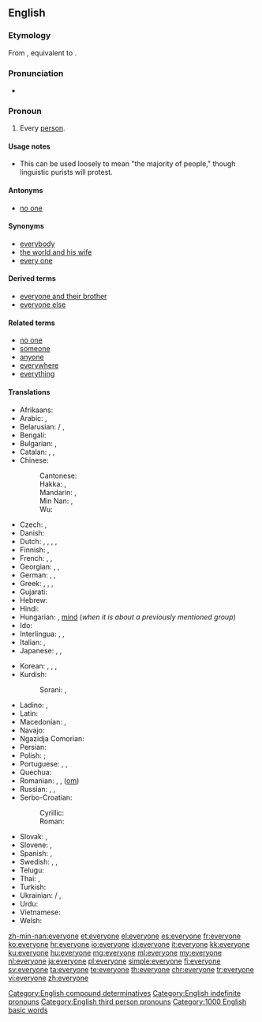 ==English==

===Etymology===
From {{etyl|enm|en}} {{term|everichon|lang=enm}}, equivalent to {{compound|every|one|lang=en}}.

===Pronunciation===
* {{audio|en-us-everyone.ogg|Audio (US)|lang=en}}

===Pronoun===
{{en-pron}}

# Every [[person]].

====Usage notes====
* This can be used loosely to mean "the majority of people," though linguistic purists will protest.

====Antonyms====
* [[no one]]

====Synonyms====
* [[everybody]]
* [[the world and his wife]]
* [[every one]]

====Derived terms====
* [[everyone and their brother]]
* [[everyone else]]

====Related terms====
* [[no one]]
* [[someone]]
* [[anyone]]
* [[everywhere]]
* [[everything]]

====Translations====
{{trans-top|every person}}
* Afrikaans: {{t|af|almal}}
* Arabic: {{t|ar|جميع|alt=الْجَمِيع}}, {{t|ar|[[كُلّ]] [[شَخْص]]}}
* Belarusian: {{t|be|усе́|p|sc=Cyrl}} / {{t|be|ўсе|p|sc=Cyrl}}, {{t|be|ко́жны|sc=Cyrl}}
* Bengali: {{t|bn|সবাই|tr=shôbai|sc=Beng}}
* Bulgarian: {{t|bg|вси́чки|p|sc=Cyrl}}, {{t|bg|все́ки|sc=Cyrl}}
* Catalan: {{t+|ca|tothom}}, {{t|ca|cada u}}, {{t|ca|cadascú}}
* Chinese:
*: Cantonese: {{t|yue|大家|tr=daai6 gaa1|sc=Hani}}
*: Hakka: {{t|hak|逐家|tr=tak-kâ|sc=Hani}}, {{t|hak|大家|tr=thai-kâ|sc=Hani}}
*: Mandarin: {{t+|cmn|大家|tr=dàjiā|sc=Hani}}, {{t+|cmn|人人|tr=rénrén|sc=Hani}}
*: Min Nan: {{t+|nan|逐家|tr=ta̍k-ke|sc=Hani}}, {{t|nan|大家|tr=tāi-ke, ta-ke, tōa-ke|sc=Hani}}
*: Wu: {{t|wuu|大家|tr=da ka|sc=Hani}}
* Czech: {{t+|cs|všichni|m}}, {{t+|cs|každý|m}}
* Danish: {{t+|da|alle}}
* Dutch: {{t+|nl|iedereen}}, {{t|nl|elkeen}}, {{t+|nl|allen}}, {{t+|nl|allemaal}}, {{t+|nl|iegelijk}}
* Finnish: {{t+|fi|jokainen}}, {{t+|fi|kaikki}}
* French: {{t+|fr|chacun}}, {{t+|fr|tout le monde}}, {{t+|fr|tous}}
* Georgian: {{t|ka|ყველა|sc=Geor}}, {{t|ka|ყოველი|sc=Geor}}, {{t|ka|თითოეული|sc=Geor}}
* German: {{t+|de|alle}}, {{t+|de|jedermann}}, {{t+|de|jeder}}
* Greek: {{t|el|κάθε ένας}}, {{t+|el|όλοι|p}}, {{t|el|άπαντες|p}}, {{t|el|οι πάντες|p}}
* Gujarati: {{t|gu|બધા|tr=Badhā|sc=Gujr}}
* Hebrew: {{t|he|כולם|alt=כולם \ כֻּלָּם|tr=kulám|sc=Hebr}}
* Hindi: {{t|hi|[[सब]] [[लोग]]|tr=sab log|sc=Deva}}
* Hungarian: {{t+|hu|mindenki}}, [[mind#Hungarian|mind]] (''when it is about a previously mentioned group'')
* Ido: {{t+|io|omnu}}
* Interlingua: {{t|ia|totos|p}}, {{t|ia|tote le mundo}}, {{t|ia|omnes|p}}
* Italian: {{t+|it|ciascuno}}, {{t+|it|tutti|m-p}}
* Japanese: {{t|ja|皆さん|tr=みなさん, minasan|sc=Jpan}}, {{t+|ja|みんな|tr=minna|sc=Jpan}}, {{t|ja|[[だれ]][[も]]|tr=dare mo|sc=Jpan}}
{{trans-mid}}
* Korean: {{t+|ko|모두|sc=Kore}}, {{t|ko|[[누구]][[나]]|sc=Kore}}, {{t+|ko|여러분|sc=Kore}}, {{t|ko|다들|sc=Kore}}
* Kurdish:
*: Sorani: {{t|ku|هه‌ریه‌که‌|tr=heryeke|sc=ku-Arab}}, {{t|ku|هه‌موکه‌س|tr=hemukes|sc=ku-Arab}}
* Ladino: {{t|lad|טודוס|m-p}}, {{t|lad|טודו אל מונדו|m}}
* Latin: {{t+|la|omnes}}
* Macedonian: {{t|mk|си́те|p}}, {{t|mk|се́кој}}
* Navajo: {{t|nv|tʼáá ájíłtso}}
* Ngazidja Comorian: {{t|zdj|heni mndru}}
* Persian: {{t|fa|[[هر]] [[کس]]|tr=har kas|sc=fa-Arab}}
* Polish: {{t+|pl|każdy}}; {{t+|pl|wszyscy|p}}
* Portuguese: {{t+|pt|todos|m-p}}, {{t|pt|todo mundo|m}}, {{t|pt|toda a gente}}
* Quechua: {{t|qu|llapan}}
* Romanian: {{t+|ro|oricine}}, {{t|ro|toți}}, {{t+|ro|fiecare}} ([[om]])
* Russian: {{t+|ru|все|p}}, {{t+|ru|ка́ждый}}, {{t+|ru|вся́кий}}
* Serbo-Croatian:
*: Cyrillic: {{t|sh|сви|p}}
*: Roman: {{t|sh|svi|p}}
* Slovak: {{t|sk|všetci}}, {{t|sk|každý}}
* Slovene: {{t|sl|vsi}}, {{t+|sl|vsak}}
* Spanish: {{t+|es|todos}}, {{t|es|todo el mundo}}
* Swedish: {{t+|sv|alla}}, {{t+|sv|allihop}}, {{t|sv|allesammans}}
* Telugu: {{t|te|అందరూ}}
* Thai: {{t|th|ทุกคน|tr=túk kon|sc=Thai}}, {{t|th|ทุกท่าน|tr=túk tâan|sc=Thai}}
* Turkish: {{t+|tr|herkes}}
* Ukrainian: {{t|uk|усі́|p|sc=Cyrl}} / {{t+|uk|всі|p|sc=Cyrl}}, {{t+|uk|ко́жний|sc=Cyrl}}
* Urdu: {{t|ur|[[س]] [[لوگ]]|tr=sab log|sc=ur-Arab}}
* Vietnamese: {{t|vi|mọi người}}
* Welsh: {{t+|cy|pob}}
{{trans-bottom}}

[[Category:English compound determinatives]]
[[Category:English indefinite pronouns]]
[[Category:English third person pronouns]]

[[Category:1000 English basic words]]

[[zh-min-nan:everyone]]
[[et:everyone]]
[[el:everyone]]
[[es:everyone]]
[[fr:everyone]]
[[ko:everyone]]
[[hr:everyone]]
[[io:everyone]]
[[id:everyone]]
[[it:everyone]]
[[kk:everyone]]
[[ku:everyone]]
[[hu:everyone]]
[[mg:everyone]]
[[ml:everyone]]
[[my:everyone]]
[[nl:everyone]]
[[ja:everyone]]
[[pl:everyone]]
[[simple:everyone]]
[[fi:everyone]]
[[sv:everyone]]
[[ta:everyone]]
[[te:everyone]]
[[th:everyone]]
[[chr:everyone]]
[[tr:everyone]]
[[vi:everyone]]
[[zh:everyone]]